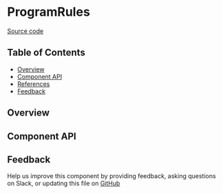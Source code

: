 
<Meta title="MDX/ProgramRules" of={stories} />

# ProgramRules

[Source code](https://github.com/leemonade/bubbles/tree/main/packages/components/leemons/ProgramRules)

## Table of Contents

- [Overview](#overview)
- [Component API](#component-api)
- [References](#references)
- [Feedback](#feedback)

## Overview

<Primary />

## Component API

<Controls />

## Feedback

Help us improve this component by providing feedback, asking questions on Slack, or updating this file on
[GitHub](https://github.com/leemonade/bubbles/edit/main/packages/components/leemons/ProgramRules.mdx)
